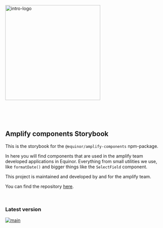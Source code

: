 
<Meta title="Introduction" />

<img
  alt="intro-logo"
  src="https://raw.githubusercontent.com/equinor/amplify-components/main/static/amplify_logo.png"
  width="300px"
/>

<br />
<br />
<br />

## Amplify components Storybook

This is the storybook for the `@equinor/amplify-components` npm-package.

In here you will find components that are used in the amplify team developed applications in Equinor.
Everything from small utilities we use, like `formatDate()` and bigger things like the `SelectField` component.

This project is maintained and developed by and for the amplify team.

You can find the repository [here](https://github.com/equinor/amplify-components).

<br />

### Latest version

[![main](https://img.shields.io/npm/v/@equinor/amplify-components?color=%23c3f3d2&label=%40equinor%2Famplify-components&logo=npm&)](https://www.npmjs.com/package/@equinor/amplify-components)

